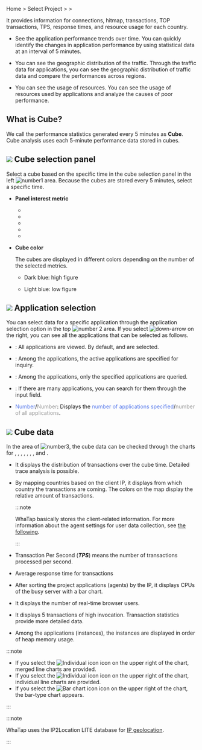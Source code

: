 Home &gt; Select Project &gt; <Cmdname sid="analysis" className="uitext" /> &gt; <Cmdname sid="cube_navigator"  className="uitext" />

It provides information for connections, hitmap, transactions, TOP transactions, TPS, response times, and resource usage for each country.

- See the application performance trends over time. You can quickly identify the changes in application performance by using statistical data at an interval of 5 minutes.

- You can see the geographic distribution of the traffic. Through the traffic data for applications, you can see the geographic distribution of traffic data and compare the performances across regions.

- You can see the usage of resources. You can see the usage of resources used by applications and analyze the causes of poor performance.

## What is Cube?

We call the performance statistics generated every 5 minutes as **Cube**. Cube analysis uses each 5-minute performance data stored in cubes.

<ImgLang img='cube-apm.png' desc='Cube' />

## ![](/img/number-01.png) Cube selection panel

Select a cube based on the specific time in the cube selection panel in the left ![number1](/img/number-01.png) area. Because the cubes are stored every 5 minutes, select a specific time. 

- **Panel interest metric**

  - <Cmdname sid="tps" className="uitext" />

  - <Cmdname sid="res_time" className="uitext" />

  - <Cmdname sid="service_error" className="uitext" />

  - <Cmdname sid="active_tx_count" className="uitext" />

  - <Cmdname sid="rt_user" className="uitext" />

- **Cube color**

  The cubes are displayed in different colors depending on the number of the selected metrics.

  - <span class='highfg'>Dark blue</span>: <span class='highfg'>high figure</span>

  - <span class='lowfg'>Light blue</span>: <span class='lowfg'>low figure</span>

## ![](/img/number-02.png) Application selection

You can select data for a specific application through the application selection option in the top ![number 2](/img/number-02.png) area. If you select ![down-arrow](/img/down-arrow.svg) on the right, you can see all the applications that can be selected as follows. 

<ImgLang img='cube-select-app.png' desc='Cube selection application' />

- <Cmdname sid="select_all" className="uitext" />: All applications are viewed. By default, <Cmdname sid="select_all" className="uitext" /> and <Cmdname sid="oid_active" className="uitext" /> are selected.

- <Cmdname sid="oid_active" className="uitext" />: Among the applications, the active applications are specified for inquiry.

- <Cmdname sid="checked_only" className="uitext" />: Among the applications, only the specified applications are queried.

- <Cmdname sid="search" className="uitext" />: If there are many applications, you can search for them through the input field.

- <font color='5B7DEC'>Number</font>/<font color='979797'>Number</font>: Displays the <font color='5B7DEC'>number of applications specified</font>/<font color='979797 '>number of all applications</font>.

## ![](/img/number-03.png) Cube data

In the area of ![number3](/img/number-03.png), the cube data can be checked through the charts for <Cmdname sid="hitmap" className="uitext" />, <Cmdname sid="country" className="uitext" />, <Cmdname sid="tps" className="uitext" />, <Cmdname sid="instance_resp_time" className="uitext" />, <Cmdname sid="cpu" className="uitext" />, <Cmdname sid="realtime_user" className="uitext" />, <Cmdname sid="top_tx" className="uitext" />, and <Cmdname sid="heap_use" className="uitext" />.

- <Cmdname sid="hitmap" className="uitext" />

  It displays the distribution of transactions over the cube time. Detailed trace analysis is possible.

- <Cmdname sid="country" className="uitext" />

  By mapping countries based on the client IP, it displays from which country the transactions are coming. The colors on the map display the relative amount of transactions.

  :::note

  WhaTap basically stores the client-related information. For more information about the agent settings for user data collection, see [the following](agent-number-of-user).

  :::

- <Cmdname sid="tps" className="uitext" />

  Transaction Per Second (**_TPS_**) means the number of transactions processed per second.

- <Cmdname sid="instance_resp_time" className="uitext" />

  Average response time for transactions

- <Cmdname sid="cpu" className="uitext" />

  After sorting the project applications (agents) by the IP, it displays CPUs of the busy server with a bar chart.

- <Cmdname sid="realtime_user" className="uitext" />

  It displays the number of real-time browser users. 

- <Cmdname sid="top_tx" className="uitext" />

  It displays 5 transactions of high invocation. Transaction statistics provide more detailed data.

- <Cmdname sid="heap_use" className="uitext" />

  Among the applications (instances), the instances are displayed in order of heap memory usage.

:::note

- If you select the ![Individual icon](/img/ic-line.svg) icon on the upper right of the chart, merged line charts are provided.
- If you select the ![Individual icon](/img/ic-multiline-chart.svg) icon on the upper right of the chart, individual line charts are provided.
- If you select the ![Bar chart icon](/img/ic-dashboard-bar-chart.svg) icon on the upper right of the chart, the bar-type chart appears. 

:::

:::note

WhaTap uses the IP2Location LITE database for [IP geolocation](https://lite.ip2location.com).

:::
